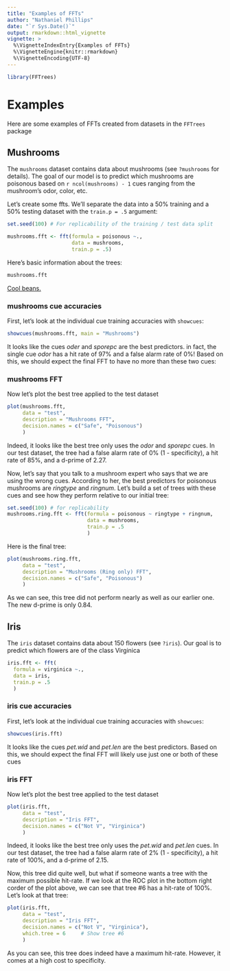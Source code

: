 ```yaml
---
title: "Examples of FFTs"
author: "Nathaniel Phillips"
date: "`r Sys.Date()`"
output: rmarkdown::html_vignette
vignette: >
  %\VignetteIndexEntry{Examples of FFTs}
  %\VignetteEngine{knitr::rmarkdown}
  %\VignetteEncoding{UTF-8}
---
```



```r
library(FFTrees)
```

# Examples

Here are some examples of FFTs created from datasets in the `FFTrees` package

## Mushrooms

The `mushrooms` dataset contains data about mushrooms (see `?mushrooms` for details). The goal of our model is to predict which mushrooms are poisonous based on `r ncol(mushrooms) - 1` cues ranging from the mushroom's odor, color, etc. 

Let's create some ffts. We'll separate the data into a 50% training and a 50% testing dataset with the `train.p = .5` argument:

```r
set.seed(100) # For replicability of the training / test data split

mushrooms.fft <- fft(formula = poisonous ~.,
                     data = mushrooms,
                     train.p = .5)
```

Here's basic information about the trees:

```r
mushrooms.fft
```

[Cool beans.](https://goo.gl/B7YDuC)

### mushrooms cue accuracies

First, let's look at the individual cue training accuracies with `showcues`:

```r
showcues(mushrooms.fft, main = "Mushrooms")
```

It looks like the cues *oder* and *sporepc* are the best predictors. in fact, the single cue *odor* has a hit rate of 97% and a false alarm rate of 0%! Based on this, we should expect the final FFT to have no more than these two cues:

### mushrooms FFT

Now let's plot the best tree applied to the test dataset

```r
plot(mushrooms.fft, 
     data = "test", 
     description = "Mushrooms FFT",
     decision.names = c("Safe", "Poisonous")
     )
```

Indeed, it looks like the best tree only uses the *odor* and *sporepc* cues. In our test dataset, the tree had a false alarm rate of 0% (1 - specificity), a hit rate of 85%, and a d-prime of 2.27.

Now, let's say that you talk to a mushroom expert who says that we are using the wrong cues. According to her, the best predictors for poisonous mushrooms are *ringtype* and *ringnum*. Let's build a set of trees with these cues and see how they perform relative to our initial tree:

```r
set.seed(100) # for replicability
mushrooms.ring.fft <- fft(formula = poisonous ~ ringtype + ringnum,
                          data = mushrooms,
                          train.p = .5
                          )
```

Here is the final tree:

```r
plot(mushrooms.ring.fft, 
     data = "test", 
     description = "Mushrooms (Ring only) FFT",
     decision.names = c("Safe", "Poisonous")
     )
```

As we can see, this tree did not perform nearly as well as our earlier one. The new d-prime is only 0.84. 


## Iris

The `iris` dataset contains data about 150 flowers (see `?iris`). Our goal is to predict which flowers are of the class Virginica

```r
iris.fft <- fft(
  formula = virginica ~.,
  data = iris,
  train.p = .5
  )
```

### iris cue accuracies

First, let's look at the individual cue training accuracies with `showcues`:

```r
showcues(iris.fft)
```

It looks like the cues *pet.wid* and *pet.len* are the best predictors. Based on this, we should expect the final FFT will likely use just one or both of these cues

### iris FFT

Now let's plot the best tree applied to the test dataset

```r
plot(iris.fft, 
     data = "test", 
     description = "Iris FFT",
     decision.names = c("Not V", "Virginica")
     )
```

Indeed, it looks like the best tree only uses the *pet.wid* and *pet.len* cues. In our test dataset, the tree had a false alarm rate of 2% (1 - specificity), a hit rate of 100%, and a d-prime of 2.15.

Now, this tree did quite well, but what if someone wants a tree with the maximum possible hit-rate. If we look at the ROC plot in the bottom right corder of the plot above, we can see that tree #6 has a hit-rate of 100%. Let's look at that tree:

```r
plot(iris.fft, 
     data = "test", 
     description = "Iris FFT",
     decision.names = c("Not V", "Virginica"),
     which.tree = 6     # Show tree #6
     )
```

As you can see, this tree does indeed have a maximum hit-rate. However, it comes at a high cost to specificity. 

